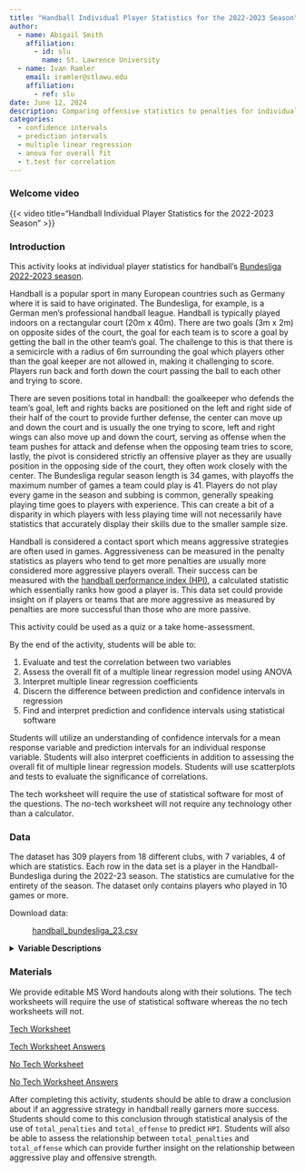 ```yaml
---
title: "Handball Individual Player Statistics for the 2022-2023 Season"
author:
  - name: Abigail Smith
    affiliation:
      - id: slu
        name: St. Lawrence University
  - name: Ivan Ramler
    email: iramler@stlawu.edu
    affiliation:
      - ref: slu
date: June 12, 2024
description: Comparing offensive statistics to penalties for individual players in the Handball-Bundesliga for the 2022-23 season.
categories:
  - confidence intervals
  - prediction intervals
  - multiple linear regression
  - anova for overall fit
  - t.test for correlation
---
```


### Welcome video

{{< video  title="Handball Individual Player Statistics for the 2022-2023 Season" >}}

### Introduction

This activity looks at individual player statistics for handball's [Bundesliga 2022-2023 season](https://www.kaggle.com/datasets/nemanjagojkovic/handball-bundesliga-stats-202223){target="_blank"}. 

Handball is a popular sport in many European countries such as Germany
where it is said to have originated. The Bundesliga, for example, is a
German men's professional handball league. Handball is typically played
indoors on a rectangular court (20m x 40m). There are two goals (3m x
2m) on opposite sides of the court, the goal for each team is to score a
goal by getting the ball in the other team's goal. The challenge to this
is that there is a semicircle with a radius of 6m surrounding the goal
which players other than the goal keeper are not allowed in, making it
challenging to score. Players run back and forth down the court passing
the ball to each other and trying to score. 

There are seven positions total in handball: the goalkeeper who defends the team's goal, left and
rights backs are positioned on the left and right side of their half of
the court to provide further defense, the center can move up and down
the court and is usually the one trying to score, left and right wings
can also move up and down the court, serving as offense when the team
pushes for attack and defense when the opposing team tries to score,
lastly, the pivot is considered strictly an offensive player as they are
usually position in the opposing side of the court, they often work
closely with the center. The Bundesliga regular season length is 34
games, with playoffs the maximum number of games a team could play is
41. Players do not play every game in the season and subbing is common,
generally speaking playing time goes to players with experience. This can create a bit of a disparity in which players with less
playing time will not necessarily have statistics that accurately
display their skills due to the smaller sample size.

Handball is considered a contact sport which means aggressive strategies
are often used in games. Aggressiveness can be measured in the penalty
statistics as players who tend to get more penalties are usually more
considered more aggressive players overall. Their success can be
measured with the [handball performance index (HPI)](https://www.liquimoly-hbl.de/en/s/handball-performance-index/2021-22/handball-performance-index--data-based--transparent--fair/){target="_blank"}, a calculated
statistic which essentially ranks how good a player is. This data set could provide insight on if
players or teams that are more aggressive as measured by penalties are more successful than those
who are more passive. 

::: {.callout-note collapse="true" title="Activity Length" appearance="minimal"}
This activity could be used as a quiz or a take home-assessment. 
:::



::: {.callout-note collapse="true" title="Learning Objectives" appearance="minimal"}
By the end of the activity, students will be able to:

1.  Evaluate and test the correlation between two variables
2.  Assess the overall fit of a multiple linear regression model using ANOVA
3.  Interpret multiple linear regression coefficients
4.  Discern the difference between prediction and confidence intervals in regression
5.  Find and interpret prediction and confidence intervals using statistical software



:::

::: {.callout-note collapse="true" title="Methods" appearance="minimal"}
Students will utilize an understanding of confidence intervals for a mean response variable and prediction intervals for an individual response variable. Students will also interpret coefficients in addition to assessing the overall fit of multiple linear regression models. Students will use scatterplots and tests to evaluate the significance of correlations. 
:::

::: {.callout-note collapse="true" title="Technology Requirements" appearance="minimal"}
The tech worksheet will require the use of statistical software for most of the questions. The no-tech worksheet will not require any technology other than a calculator. 
:::

### Data

The dataset has 309 players from 18 different clubs, with 7 variables, 4 of which are statistics. Each row in the data set is a player in the Handball-Bundesliga during the 2022-23 season. The statistics are cumulative for the entirety of the season. The dataset only contains players who played in 10 games or more.

Download data: 

: [handball_bundesliga_23.csv](handball_bundesliga_23.csv){target="_blank"}

<details>
<summary><b>Variable Descriptions</b></summary>

| Variable          | Description                                                                                                                                                                                                                   |
|--------------------|----------------------------------------------------|
| `NAME` | The name of the player. |
| `CLUB`            | The club the player is on. There are 18 in the Bundesliga.                                                                                                                                                                    |
| `POSITION`        | The position of the player. There are 7 positions in handball: goalkeeper, fullbacks (left and right), center backcourt, wingers (left and right), and pivot.                                                                 |
| `P`               | The number of games played in the 2022-23 season.                                                                                                                                                                            |
| `total_offense`   | The total offensive plays made by the player in the season. Calculated by adding the 6 offensive focused statistics from the original dataset.                                                                                |
| `total_penalties` | The total penalties the player had in the season. Calculated by adding the 5 penalty related statistics from the original dataset.|                                                             
| `HPI`             | Handball performance index, complex formulaic calculation equivalent to how well the player performed in the season. Players with HPIs in the 70s are considered good, while players in the 60s are considered not as strong. [https://www.liquimoly-hbl.de/en/s/handball-performance-index/2021-22/handball-performance-index--data-based--transparent--fair/](https://www.liquimoly-hbl.de/en/s/handball-performance-index/2021-22/handball-performance-index--data-based--transparent--fair/){target="_blank"}|

**Data Source**

[Kaggle Bundesliga 2022-23 Stats
Dataset](https://www.kaggle.com/datasets/nemanjagojkovic/handball-bundesliga-stats-202223){target="_blank"}

**More information on the rules**

[Olympic Handball
Rules](https://olympics.com/en/news/handball-game-rules-regulations-how-to-play){target="_blank"}

[Handball
Positions](https://www.theukrules.co.uk/rules/sport/handball/player-positions/#google_vignette){target="_blank"}

[Handball Performance Index (HPI)](https://www.liquimoly-hbl.de/en/s/handball-performance-index/2021-22/handball-performance-index--data-based--transparent--fair/){target="_blank"}

</details>

### Materials

We provide editable MS Word handouts along with their solutions. The tech worksheets will require the use of statistical software whereas the no tech worksheets will not.

[Tech Worksheet](handball_worksheet_tech.docx)

[Tech Worksheet Answers](handball_worksheet_tech_answers.docx)

[No Tech Worksheet](handball_worksheet_no_tech.docx)

[No Tech Worksheet Answers](handball_worksheet_answers_no_tech.docx)

::: {.callout-note collapse="true" title="Conclusion" appearance="minimal"}
After completing this activity, students should be able to draw a conclusion about if an aggressive strategy in handball really garners more success. Students should come to this conclusion through statistical analysis of the use of `total_penalties` and `total_offense` to predict `HPI`. Students will also be able to assess the relationship between `total_penalties` and `total_offense` which can provide further insight on the relationship between aggressive play and offensive strength. 
:::

